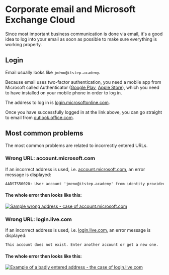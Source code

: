 # Corporate email and Microsoft Exchange Cloud
Since most important business communication is done via email, it's a good idea to log into your email as soon as possible to make sure everything is working properly.

## Login

Email usually looks like `jméno@itstep.academy`.

Because email uses two-factor authentication, you need a mobile app from Microsoft called Authenticator ([Google Play](https://play.google.com/store/apps/details?id=com.azure.authenticator&hl=cs&gl=US), [Apple Store](https://apps.apple.com/us/app/microsoft-authenticator/id983156458)), which you need to have installed on your mobile phone in order to log in.

The address to log in is [login.microsoftonline.com](https://login.microsoftonline.com/).

Once you have successfully logged in at the link above, you can go straight to email from [outlook.office.com](https://outlook.office.com/).


## Most common problems

The most common problems are related to incorrectly entered URLs. 

### Wrong URL: account.microsoft.com

If an incorrect address is used, i.e. [account.microsoft.com](https://account.microsoft.com/), an error message is displayed:

```txt
AADSTS50020: User account 'jmeno@itstep.academy' from identity provider 'https://sts.windows.net/1c2aa41e-5b92-4906-827e-0c10f9d73859/' does not exist in tenant 'Microsoft' and cannot access the application '71dada86-21db-493b-93e4-1a902601f30f'(OneRenderFramework [wsfed enabled]) in that tenant. The account needs to be added as an external user in the tenant first. Sign out and sign in again with a different Azure Active Directory user account.
```

#### The whole error then looks like this:


<a href="/images/email-wrong-link-account.jpg" title="Example of a badly entered address - case account.microsoft.com">
  <picture>
    <source srcset="/images/email-wrong-link-account.avif" type="image/avif" />
    <source srcset="/images/email-wrong-link-account.webp" type="image/webp" />
    <img src="/images/email-wrong-link-link-account.jpg" alt="Sample wrong address - case of account.microsoft.com" />
  </picture>
</a>


### Wrong URL: login.live.com

If an incorrect address is used, i.e. [login.live.com](https://login.live.com/), an error message is displayed:

```txt
This account does not exist. Enter another account or get a new one.
```

#### The whole error then looks like this:

<a href="/images/email-wrong-link-live.png" title="Example of a wrong address - login.live.com case">
  <picture>
    <source srcset="/images/email-wrong-link-live.avif" type="image/avif" />
    <source srcset="/images/email-wrong-link-live.webp" type="image/webp" />
    <img src="/images/email-wrong-link-live.png" alt="Example of a badly entered address - the case of login.live.com" />
  </picture>
</a>
